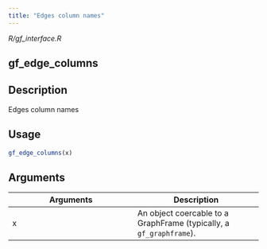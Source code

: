 ```yaml
---
title: "Edges column names"
---
```


*R/gf_interface.R*

## gf_edge_columns

## Description
Edges column names 


## Usage
```r
gf_edge_columns(x) 
```

## Arguments
|Arguments|Description|
|---|---|
| x | An object coercable to a GraphFrame (typically, a `gf_graphframe`). |







